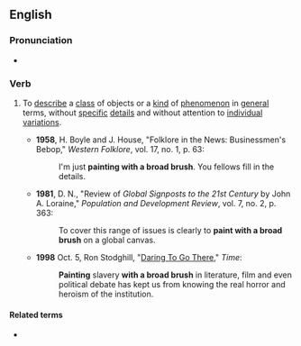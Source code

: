 ==English==

===Pronunciation===
* {{audio|En-au-paint with a broad brush.ogg|Audio (AU)|lang=en}}

===Verb===
{{head|en|verb}}

# {{lb|en|idiomatic}} To [[describe]] a [[class]] of objects or a [[kind]] of [[phenomenon]] in [[general]] terms, without [[specific]] [[detail]]s and without attention to [[individual]] [[variations]].
#* '''1958''', H. Boyle and J. House, "Folklore in the News: Businessmen's Bebop," ''Western Folklore'', vol. 17, no. 1, p. 63:
#*: I'm just '''painting with a broad brush'''. You fellows fill in the details.
#* '''1981''', D. N., "Review of ''Global Signposts to the 21st Century'' by John A. Loraine," ''Population and Development Review'', vol. 7, no. 2, p. 363:
#*: To cover this range of issues is clearly to '''paint with a broad brush''' on a global canvas.
#* '''1998''' Oct. 5, Ron Stodghill, "[http://www.time.com/time/magazine/article/0,9171,989225,00.html Daring To Go There]," ''Time'':
#*: '''Painting''' slavery '''with a broad brush''' in literature, film and even political debate has kept us from knowing the real horror and heroism of the institution.

====Related terms====
* {{l|en|broad-brush}}